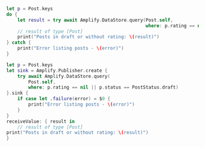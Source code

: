 <BlockSwitcher>

<Block name="Async/Await">

```swift
let p = Post.keys
do {
    let result = try await Amplify.DataStore.query(Post.self,
                                                   where: p.rating == nil || p.status == PostStatus.draft)
    // result of type [Post]
    print("Posts in draft or without rating: \(result)")
} catch {
    print("Error listing posts - \(error)")
}
```

</Block>

<Block name="Combine">

```swift
let p = Post.keys
let sink = Amplify.Publisher.create {
    try await Amplify.DataStore.query(
        Post.self,
        where: p.rating == nil || p.status == PostStatus.draft)
}.sink {
    if case let .failure(error) = $0 {
        print("Error listing posts - \(error)")
    }
}
receiveValue: { result in
    // result of type [Post]
print("Posts in draft or without rating: \(result)")
}
```

</Block>

</BlockSwitcher>
